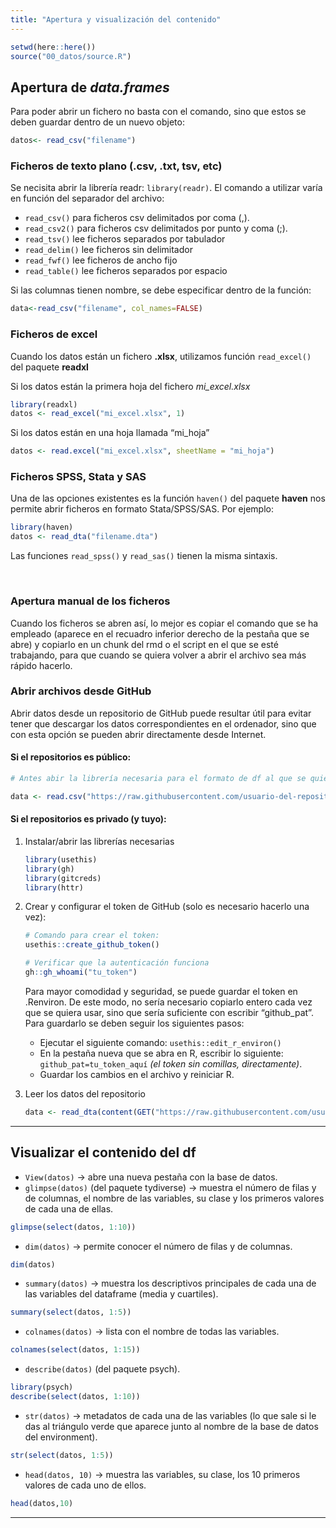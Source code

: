 ```yaml
---
title: "Apertura y visualización del contenido"
---
```


```r
setwd(here::here())
source("00_datos/source.R")
```

## Apertura de *data.frames*

Para poder abrir un fichero no basta con el comando, sino que estos se deben guardar dentro de un nuevo objeto:

``` r
datos<- read_csv("filename")
```

### Ficheros de texto plano (.csv, .txt, tsv, etc)

Se necisita abrir la librería readr: `library(readr)`. El comando a utilizar varía en función del separador del archivo:

-   `read_csv()` para ficheros csv delimitados por coma (,).
-   `read_csv2()` para ficheros csv delimitados por punto y coma (;).
-   `read_tsv()` lee ficheros separados por tabulador
-   `read_delim()` lee ficheros sin delimitador
-   `read_fwf()` lee ficheros de ancho fijo
-   `read_table()` lee ficheros separados por espacio

Si las columnas tienen nombre, se debe especificar dentro de la función:

``` r
data<-read_csv("filename", col_names=FALSE)
```

### Ficheros de excel

Cuando los datos están un fichero **.xlsx**, utilizamos función `read_excel()` del paquete **readxl**

Si los datos están la primera hoja del fichero *mi_excel.xlsx*

``` r
library(readxl)
datos <- read_excel("mi_excel.xlsx", 1)
```

Si los datos están en una hoja llamada "mi_hoja"

``` r
datos <- read.excel("mi_excel.xlsx", sheetName = "mi_hoja") 
```

### Ficheros SPSS, Stata y SAS

Una de las opciones existentes es la función `haven()` del paquete **haven** nos permite abrir ficheros en formato Stata/SPSS/SAS. Por ejemplo:

``` r
library(haven)
datos <- read_dta("filename.dta")
```

Las funciones `read_spss()` y `read_sas()` tienen la misma sintaxis.

<br>

### Apertura manual de los ficheros

Cuando los ficheros se abren así, lo mejor es copiar el comando que se ha empleado (aparece en el recuadro inferior derecho de la pestaña que se abre) y copiarlo en un chunk del rmd o el script en el que se esté trabajando, para que cuando se quiera volver a abrir el archivo sea más rápido hacerlo.

### Abrir archivos desde GitHub

Abrir datos desde un repositorio de GitHub puede resultar útil para evitar tener que descargar los datos correspondientes en el ordenador, sino que con esta opción se pueden abrir directamente desde Internet.

#### Si el repositorios es público:

``` r
# Antes abir la librería necesaria para el formato de df al que se quiera acceder

data <- read.csv("https://raw.githubusercontent.com/usuario-del-repositorio/nombre-repo/main/ruta/archivo.csv")
```

#### Si el repositorios es privado (y tuyo):

1.  Instalar/abrir las librerías necesarias

    ``` r
    library(usethis)
    library(gh)
    library(gitcreds)
    library(httr)
    ```

2.  Crear y configurar el token de GitHub (solo es necesario hacerlo una vez):

    ``` r
    # Comando para crear el token:
    usethis::create_github_token()

    # Verificar que la autenticación funciona
    gh::gh_whoami("tu_token")
    ```

    Para mayor comodidad y seguridad, se puede guardar el token en .Renviron. De este modo, no sería necesario copiarlo entero cada vez que se quiera usar, sino que sería suficiente con escribir "github_pat". Para guardarlo se deben seguir los siguientes pasos:

    -   Ejecutar el siguiente comando: `usethis::edit_r_environ()`
    -   En la pestaña nueva que se abra en R, escribir lo siguiente: `github_pat=tu_token_aquí` *(el token sin comillas, directamente)*.
    -   Guardar los cambios en el archivo y reiniciar R.

3.  Leer los datos del repositorio

    ``` r
    data <- read_dta(content(GET("https://raw.githubusercontent.com/usuario-del-repositorio/nombre-repo/main/ruta/archivo.dta", add_headers(Authorization = paste("token", github_pat))), "raw"))
    ```

------------------------------------------------------------------------

## Visualizar el contenido del df

-   `View(datos)` → abre una nueva pestaña con la base de datos.
-   `glimpse(datos)` (del paquete tydiverse) → muestra el número de filas y de columnas, el nombre de las variables, su clase y los primeros valores de cada una de ellas.

```r
glimpse(select(datos, 1:10))
```

-   `dim(datos)` → permite conocer el número de filas y de columnas.

```r
dim(datos)
```

-   `summary(datos)` → muestra los descriptivos principales de cada una de las variables del dataframe (media y cuartiles).

```r
summary(select(datos, 1:5))
```

-   `colnames(datos)` → lista con el nombre de todas las variables.

```r
colnames(select(datos, 1:15))
```

-   `describe(datos)` (del paquete psych).

```r
library(psych)
describe(select(datos, 1:10))
```

-   `str(datos)` → metadatos de cada una de las variables (lo que sale si le das al triángulo verde que aparece junto al nombre de la base de datos del environment).

```r
str(select(datos, 1:5))
```

-   `head(datos, 10)` → muestra las variables, su clase, los 10 primeros valores de cada uno de ellos.

```r
head(datos,10)
```

------------------------------------------------------------------------
